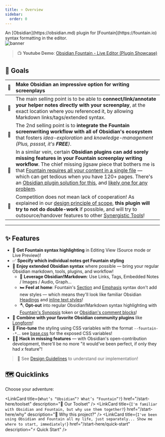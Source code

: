 ```yaml
---
title: ⭐ Overview
sidebar:
  order: 0
---
```



<Aside title="Description">
	An [Obsidian](https://obsidian.md) plugin for [Fountain](https://fountain.io)
	syntax formatting in the editor.
</Aside>

<Image alt="banner" src={BannerImg} />

> 📺 **Youtube Demo**: [Obsidian Fountain - Live Editor (Plugin Showcase)](https://youtu.be/GORryaw32sI)

## 🎯 Goals

| 📍  | Make Obsidian an impressive option for writing screenplays                                                                                                                                                                                                                                                                                                                                                                                                                              |
| --- | :-------------------------------------------------------------------------------------------------------------------------------------------------------------------------------------------------------------------------------------------------------------------------------------------------------------------------------------------------------------------------------------------------------------------------------------------------------------------------------------- |
| 🔗  | The main selling point is to be able to **connect/link/annotate your helper notes directly with your screenplay**, at the exact location where you referenced it, by allowing Markdown links/tags/extended syntax.                                                                                                                                                                                                                                                                      |
| 🤞  | The 2nd selling point is to **integrate the Fountain screenwriting workflow with all of Obsidian's ecosystem** that fosters _idea-exploration_ and _knowledge-management_ _(Plus, psssst, it's **FREE**)_.                                                                                                                                                                                                                                                                              |
| 🧩  | In a similar vein, certain **Obsidian plugins can add sorely missing features in your Fountain screenplay writing workflow**. The chief missing jigsaw piece that bothers me is that [Fountain requires all your content in a single file](https://github.com/chuangcaleb/ffluent#purpose) — which can get tedious when you have 120+ pages. There's an [Obsidian plugin solution for this](https://github.com/kevboh/longform), and [likely one for any problem](#-synergistic-tools). |
| 🔎  | Competition does not mean lack of cooperation! As explained in our [design principle of scope](/resources/design-guidelines#-scoped), **this plugin will try to not do double-work** if possible, and will try to outsource/handover features to other [Synergistic Tools](/resources/synergistic-tools)!                                                                                                                                                                               |

---

## ✨ Features

- 🎨 **Get Fountain syntax highlighting** in Editing View (Source mode or Live Preview)!
- ✅ **Specify which individual notes get Fountain styling**
- 🛁 **Enjoy extended Obsidian syntax** where possible — bring your regular Obsidian markdown, tools, plugins, and workflow!
  - 🧰 **Leverage Obsidian!Markdown**: Use Links, Tags, Embedded Notes / Images / Audio, Graph...
  - 🛏️ **Feel at home**: Fountain's [Section](https://fountain.io/syntax/#sections-synopses) and [Emphasis](https://fountain.io/syntax/#emphasis) syntax don't add new styles — which means they'll look like familiar Obsidian [Headings](https://help.obsidian.md/Editing+and+formatting/Basic+formatting+syntax#Headings) and [inline text styles](https://help.obsidian.md/Editing+and+formatting/Basic+formatting+syntax#Styling+text)!
  - 🪓 **Opt-out** into regular Obsidian!Markdown syntax highlighting with [Fountain's Synopsis](https://fountain.io/syntax/#sections-synopses) token or [Obsidian's comment blocks](https://help.obsidian.md/syntax#Comments)!
- 🤝 **Combine with your favorite Obsidian community plugins** like [Longform](https://github.com/kevboh/longform)!
- 🔧 **Fine-tune** the styling using CSS variables with the format `--fountain--*`... see [base.css](src/styles/base.css) for the exposed CSS variables!
- 🧑‍💻 **Hack in missing features** — with Obsidian's open-contribution development, there'll be no more "it would've been perfect, if only they had _x_ feature"!

> 📖 See [Design Guidelines](/resources/design-guidelines) to understand our implementation!

## 🗺️ Quicklinks

Choose your adventure:

<LinkCard
	title={`What’s “Obsidian”? What’s “Fountain”?`}
	href="/start-here/toolset"
	description="🧰 Our Toolset"
/>
<LinkCard
	title={`I'm familiar with Obsidian and Fountain, but why use them together?`}
	href="/start-here/why"
	description="🎯 Why this project?"
/>
<LinkCard
	title={`I've been using Obsidian and Fountain all my life, just separately... Show me where to start, immediately!`}
	href="/start-here/quick-start"
	description="⚡ Quick Start"
/>
